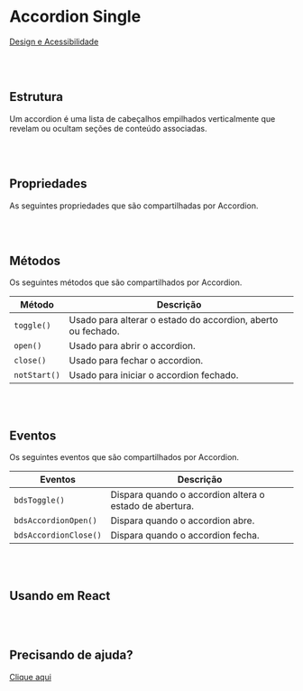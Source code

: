 
# Accordion Single

[Design e Acessibilidade](https://www.figma.com/design/2bBnJVKkG09JPWCFBIcD1y/%5BDS%5D-Components?m=auto&node-id=2813-172344&t=TyXNmrAZbhl7DmWw-1)

<br></br>
## Estrutura

Um accordion é uma lista de cabeçalhos empilhados verticalmente que revelam ou ocultam seções de conteúdo associadas.

<Canvas of={AccordionStories.Properties} >
</Canvas>

<Meta isTemplate />

<br></br>
## Propriedades
As seguintes propriedades que são compartilhadas por Accordion.

<Controls />

<br></br>
## Métodos

Os seguintes métodos que são compartilhados por Accordion.

<table>
  <thead>
    <tr>
      <th>Método</th>
      <th>Descrição</th>
    </tr>
  </thead>
  <tbody>
    <tr>
      <td><code>toggle()</code></td>
      <td>Usado para alterar o estado do accordion, aberto ou fechado.</td>
    </tr>
    <tr>
      <td><code>open()</code></td>
      <td>Usado para abrir o accordion.</td>
    </tr>
    <tr>
      <td><code>close()</code></td>
      <td>Usado para fechar o accordion.</td>
    </tr>
    <tr>
      <td><code>notStart()</code></td>
      <td>Usado para iniciar o accordion fechado.</td>
    </tr>
  </tbody>
</table>

<Source of={AccordionStories.Methods} />

<br></br>
## Eventos

Os seguintes eventos que são compartilhados por Accordion.

<table>
  <thead>
    <tr>
      <th>Eventos</th>
      <th>Descrição</th>
    </tr>
  </thead>
  <tbody>
    <tr>
      <td><code>bdsToggle()</code></td>
      <td>Dispara quando o accordion altera o estado de abertura.</td>
    </tr>
    <tr>
      <td><code>bdsAccordionOpen()</code></td>
      <td>Dispara quando o accordion abre.</td>
    </tr>
    <tr>
      <td><code>bdsAccordionClose()</code></td>
      <td>Dispara quando o accordion fecha.</td>
    </tr>
  </tbody>
</table>

<Source of={AccordionStories.Events} />

<br></br>
## Usando em React

<Source of={AccordionStories.FrameworkReact} />

<br></br>
## Precisando de ajuda?

[Clique aqui](https://forms.office.com/pages/responsepage.aspx?id=fQgudqz_hkmkiN8fsW3D04FPveTUN6NPh7nFTSJcXYlUODhaNkU1VTMyWFNMNU1FQ0JJMkVYTEw5SC4u)
